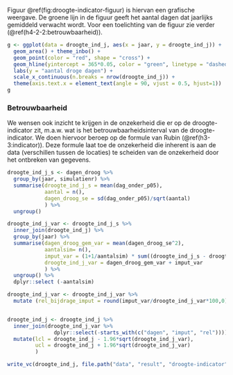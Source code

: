 

Figuur \@ref(fig:droogte-indicator-figuur) is hiervan een grafische weergave.
De groene lijn in de figuur geeft het aantal dagen dat jaarlijks gemiddeld verwacht wordt.
Voor een toelichting van de figuur zie verder (\@ref(h4-2-2:betrouwbaarheid)).

```r
g <- ggplot(data = droogte_ind_j, aes(x = jaar, y = droogte_ind_j)) + 
  geom_area() + theme_inbo() +
  geom_point(color = "red", shape = "cross") +
  geom_hline(yintercept = 365*0.05, color = "green", linetype = "dashed") +
  labs(y = "aantal droge dagen") + 
  scale_x_continuous(n.breaks = nrow(droogte_ind_j)) + 
  theme(axis.text.x = element_text(angle = 90, vjust = 0.5, hjust=1))
g
```
### Betrouwbaarheid {#h4-2-2:betrouwbaarheid}

We wensen ook inzicht te krijgen in de onzekerheid die er op de droogte-indicator zit, m.a.w. wat is het betrouwbaarheidsinterval van de droogte-indicator.
We doen hiervoor beroep op de formule van Rubin (\@ref(h3-3:indicator)). 
Deze formule laat toe de onzekerheid die inherent is aan de data (verschillen tussen de locaties) te scheiden van de onzekerheid door het ontbreken van gegevens.

```r
droogte_ind_j_s <- dagen_droog %>% 
  group_by(jaar, simulatienr) %>% 
  summarise(droogte_ind_j_s = mean(dag_onder_p05),
            aantal = n(),
            dagen_droog_se = sd(dag_onder_p05)/sqrt(aantal)
            ) %>% 
  ungroup()

droogte_ind_j_var <- droogte_ind_j_s %>% 
  inner_join(droogte_ind_j) %>% 
  group_by(jaar) %>% 
  summarise(dagen_droog_gem_var = mean(dagen_droog_se^2),
            aantalsim= n(),
            imput_var = (1+1/aantalsim) * sum((droogte_ind_j_s - droogte_ind_j)^2/(aantalsim-1)),
            droogte_ind_j_var = dagen_droog_gem_var + imput_var
            ) %>% 
  ungroup() %>% 
  dplyr::select (-aantalsim)

droogte_ind_j_var <- droogte_ind_j_var %>% 
  mutate (rel_bijdrage_imput = round(imput_var/droogte_ind_j_var*100,0))


droogte_ind_j <- droogte_ind_j %>% 
  inner_join(droogte_ind_j_var %>% 
               dplyr::select(-starts_with(c("dagen", "imput", "rel")))) %>% 
  mutate(lcl = droogte_ind_j - 1.96*sqrt(droogte_ind_j_var),
         ucl = droogte_ind_j + 1.96*sqrt(droogte_ind_j_var)
         )

```

```r
write_vc(droogte_ind_j, file.path("data", "result", "droogte-indicator"), sorting = c("jaar"), strict= FALSE)
```
